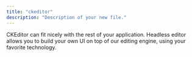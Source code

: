 ```yaml
---
title: "ckeditor"
description: "Description of your new file."
---
```


<Card title="Headless editor" href="https://ckeditor.com/ckeditor-5/demo/headless/" img="https://ckeditor.com/assets/images/avif/illustration/demo-headless-editor-d41e598471.avif">
  CKEditor can fit nicely with the rest of your application. Headless editor allows you to build your own UI on top of our editing engine, using your favorite technology.
</Card>